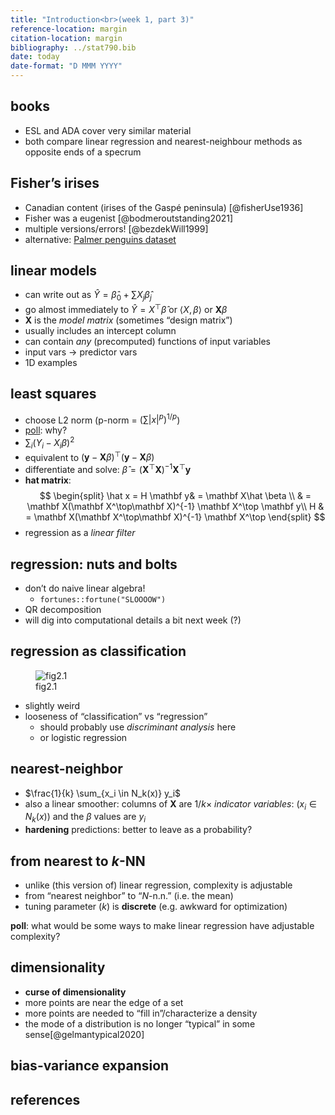 ```yaml
---
title: "Introduction<br>(week 1, part 3)"
reference-location: margin
citation-location: margin
bibliography: ../stat790.bib
date: today
date-format: "D MMM YYYY"
---
```


\newcommand{\y}{\mathbf y}
\newcommand{\X}{\mathbf X}
\newcommand{\bbeta}{\boldsymbol \beta}

<!-- typically renders in docs/ dir  -->

## books

* ESL and ADA cover very similar material
* both compare linear regression and nearest-neighbour methods as opposite ends of a specrum

## Fisher's irises

* Canadian content (irises of the Gaspé peninsula) [@fisherUse1936]
* Fisher was a eugenist [@bodmeroutstanding2021]
* multiple versions/errors! [@bezdekWill1999]
* alternative: [Palmer penguins dataset](https://allisonhorst.github.io/palmerpenguins/)

## linear models

* can write out as $\hat Y = \hat \beta_0 + \sum X_j \hat \beta_j$
* go almost immediately to $\hat Y = X^{\top} \hat \beta$ or $\left<X, \beta\right>$ or $\mathbf X \beta$
* $\mathbf X$ is the *model matrix* (sometimes "design matrix")
* usually includes an intercept column
* can contain *any* (precomputed) functions of input variables
* input vars $\to$ predictor vars
* 1D examples

## least squares

* choose L2 norm (p-norm = $\left( \sum |x|^p \right)^{1/p}$)
* [poll](https://www.polleverywhere.com/free_text_polls/6ZeKc99weqzmVSNsQdJyu): why?
* $\sum_i (Y_i - X_i \beta)^2$
* equivalent to $(\y-\X\beta)^\top (\y-\X\beta)$
* differentiate and solve: $\hat \beta = (\X^\top\X)^{-1} \X^\top \y$
* **hat matrix**: 
$$
\begin{split}
\hat x  = H \y & =  \X \hat \beta \\
 & = \X (\X^\top\X)^{-1} \X^\top \y \\
 H &  = \X (\X^\top\X)^{-1} \X^\top
\end{split}
$$
* regression as a *linear filter*

## regression: nuts and bolts

* don't do naive linear algebra!
   * `fortunes::fortune("SLOOOOW")`
* QR decomposition
* will dig into computational details a bit next week (?)

## regression as classification

![fig2.1](../pix/boundary1.png)

* slightly weird
* looseness of "classification" vs "regression"
   * should probably use *discriminant analysis* here
   * or logistic regression

## nearest-neighbor

* $\frac{1}{k} \sum_{x_i \in N_k(x)} y_i$
* also a linear smoother: columns of $\X$ are $1/k \times$ *indicator variables*: $(x_i \in N_k(x))$ and the $\beta$ values are $y_i$
* **hardening** predictions: better to leave as a probability?

## from nearest to $k$-NN

* unlike (this version of) linear regression, complexity is adjustable
* from "nearest neighbor" to "$N$-n.n." (i.e. the mean)
* tuning parameter ($k$) is **discrete** (e.g. awkward for optimization)

**poll**: what would be some ways to make linear regression have adjustable complexity?

## dimensionality

* **curse of dimensionality**
* more points are near the edge of a set
* more points are needed to "fill in"/characterize a density
* the mode of a distribution is no longer "typical" in some sense[@gelmantypical2020]

## bias-variance expansion

## references
